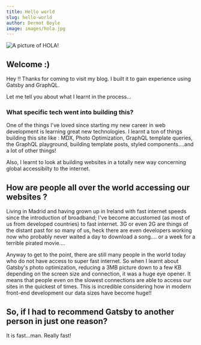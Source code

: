 ```yaml
---
title: Hello world
slug: hello-world
author: Dermot Boyle
image: images/hola.jpg
---
```


![A picture of HOLA!](./images/hola.jpg)

## Welcome :)

Hey !! Thanks for coming to visit my blog. I built it to gain experience using Gatsby and GraphQL.

Let me tell you about what I learnt in the process...

### What specific tech went into building this?

One of the things I've loved since starting my new career in web development is learning great new technologies. I learnt a ton
of things building this site like : MDX, Photo Optimization, GraphQL template queries, the GraphQL
playground, building template posts, styled components....and a lot of other things!

Also, I learnt to look at building websites in a totally new way concerning global accessibilty to the internet.

## How are people all over the world accessing our websites ?

Living in Madrid and having grown up in Ireland with fast internet speeds since the introduction of broadband; I've become accustomed (as most of us from
developed countries) to fast internet. 3G or even 2G are things of the distant past for so many of us, heck there are even developers
working now who probably never waited a day to download a song.... or a week for a terrible pirated movie....

Anyway to get to the point, there are still many people in the world today who do not have access to super fast internet. So when
I learnt about Gatsby's photo optimization, reducing a 3MB picture down to a few KB depending on the screen size and connection, it
was a huge eye opener. It means that people even on the slowest connections are able to access our sites in the quickest of times.
This is incredible considering how in modern front-end development our data sizes have become huge!!

## So, if I had to recommend Gatsby to another person in just one reason?

It is fast...man. Really fast!
